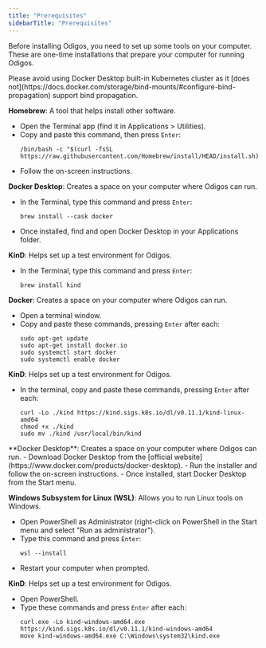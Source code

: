```yaml
---
title: "Prerequisites"
sidebarTitle: "Prerequisites"
---
```

Before installing Odigos, you need to set up some tools on your computer. These are one-time installations that prepare your computer for running Odigos.



<Tabs>
  <Tab title="Mac OS">
  
  <Warning>
   Please avoid using Docker Desktop built-in Kubernetes cluster as it [does not](https://docs.docker.com/storage/bind-mounts/#configure-bind-propagation) support bind propagation.
  </Warning>

  **Homebrew**: A tool that helps install other software.
  * Open the Terminal app (find it in Applications > Utilities).
  * Copy and paste this command, then press `Enter`:
    ```
    /bin/bash -c "$(curl -fsSL https://raw.githubusercontent.com/Homebrew/install/HEAD/install.sh)"
    ```
  * Follow the on-screen instructions.

  **Docker Desktop**: Creates a space on your computer where Odigos can run.
  * In the Terminal, type this command and press `Enter`:
    ```
    brew install --cask docker
    ```
  * Once installed, find and open Docker Desktop in your Applications folder.

  **KinD**: Helps set up a test environment for Odigos.
  * In the Terminal, type this command and press `Enter`:
    ```
    brew install kind
    ```
  </Tab>
  
  <Tab title="Linux">

  **Docker**: Creates a space on your computer where Odigos can run.
  - Open a terminal window.
  - Copy and paste these commands, pressing `Enter` after each:
    ```
    sudo apt-get update
    sudo apt-get install docker.io
    sudo systemctl start docker
    sudo systemctl enable docker
    ```
  
  **KinD**: Helps set up a test environment for Odigos.
  - In the terminal, copy and paste these commands, pressing `Enter` after each:
    ```
    curl -Lo ./kind https://kind.sigs.k8s.io/dl/v0.11.1/kind-linux-amd64
    chmod +x ./kind
    sudo mv ./kind /usr/local/bin/kind
    ```
  </Tab>


  <Tab title="Windows">
  **Docker Desktop**: Creates a space on your computer where Odigos can run.
  - Download Docker Desktop from the [official website](https://www.docker.com/products/docker-desktop).
  - Run the installer and follow the on-screen instructions.
  - Once installed, start Docker Desktop from the Start menu.

  **Windows Subsystem for Linux (WSL)**: Allows you to run Linux tools on Windows.
  - Open PowerShell as Administrator (right-click on PowerShell in the Start menu and select "Run as administrator").
  - Type this command and press `Enter`:
    ```
    wsl --install
    ```
  - Restart your computer when prompted.

  **KinD**: Helps set up a test environment for Odigos.
  - Open PowerShell.
  - Type these commands and press `Enter` after each:
    ```
    curl.exe -Lo kind-windows-amd64.exe https://kind.sigs.k8s.io/dl/v0.11.1/kind-windows-amd64
    move kind-windows-amd64.exe C:\Windows\system32\kind.exe
    ```
  </Tab>
</Tabs>

